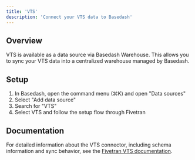 ```yaml
---
title: 'VTS'
description: 'Connect your VTS data to Basedash'
---
```


## Overview

VTS is available as a data source via Basedash Warehouse. This allows you to sync your VTS data into a centralized warehouse managed by Basedash.

## Setup

1. In Basedash, open the command menu (⌘K) and open "Data sources"
2. Select "Add data source"
3. Search for "VTS"
4. Select VTS and follow the setup flow through Fivetran

## Documentation

For detailed information about the VTS connector, including schema information and sync behavior, see the [Fivetran VTS documentation](https://fivetran.com/docs/connectors/applications/vts).
